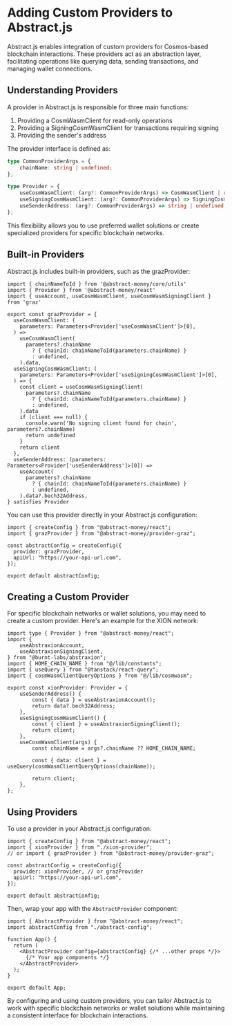 # Adding Custom Providers to Abstract.js

Abstract.js enables integration of custom providers for Cosmos-based blockchain interactions. These providers act as an abstraction layer, facilitating operations like querying data, sending transactions, and managing wallet connections.

## Understanding Providers

A provider in Abstract.js is responsible for three main functions:

1. Providing a CosmWasmClient for read-only operations
2. Providing a SigningCosmWasmClient for transactions requiring signing
3. Providing the sender's address

The provider interface is defined as:

```typescript
type CommonProviderArgs = {
    chainName: string | undefined;
};

type Provider = {
    useCosmWasmClient: (arg?: CommonProviderArgs) => CosmWasmClient | undefined;
    useSigningCosmWasmClient: (arg?: CommonProviderArgs) => SigningCosmWasmClient | undefined;
    useSenderAddress: (arg?: CommonProviderArgs) => string | undefined;
};
```

This flexibility allows you to use preferred wallet solutions or create specialized providers for specific blockchain networks.

## Built-in Providers

Abstract.js includes built-in providers, such as the grazProvider:

```tsx project="Graz Provider" file="graz-provider.ts" type="react"
import { chainNameToId } from '@abstract-money/core/utils'
import { Provider } from '@abstract-money/react'
import { useAccount, useCosmWasmClient, useCosmWasmSigningClient } from 'graz'

export const grazProvider = {
  useCosmWasmClient: (
    parameters: Parameters<Provider['useCosmWasmClient']>[0],
  ) =>
    useCosmWasmClient(
      parameters?.chainName
        ? { chainId: chainNameToId(parameters.chainName) }
        : undefined,
    ).data,
  useSigningCosmWasmClient: (
    parameters: Parameters<Provider['useSigningCosmWasmClient']>[0],
  ) => {
    const client = useCosmWasmSigningClient(
      parameters?.chainName
        ? { chainId: chainNameToId(parameters.chainName) }
        : undefined,
    ).data
    if (client === null) {
      console.warn('No signing client found for chain', parameters?.chainName)
      return undefined
    }
    return client
  },
  useSenderAddress: (parameters: Parameters<Provider['useSenderAddress']>[0]) =>
    useAccount(
      parameters?.chainName
        ? { chainId: chainNameToId(parameters.chainName) }
        : undefined,
    ).data?.bech32Address,
} satisfies Provider
```

You can use this provider directly in your Abstract.js configuration:

```tsx project="Abstract.js Config with Graz" file="abstract-config-graz.ts" type="react"
import { createConfig } from "@abstract-money/react";
import { grazProvider } from "@abstract-money/provider-graz";

const abstractConfig = createConfig({
  provider: grazProvider,
  apiUrl: "https://your-api-url.com",
});

export default abstractConfig;
```

## Creating a Custom Provider

For specific blockchain networks or wallet solutions, you may need to create a custom provider. Here's an example for the XION network:

```tsx project="Custom XION Provider" file="xion-provider.ts" type="react"
import type { Provider } from "@abstract-money/react";
import {
	useAbstraxionAccount,
	useAbstraxionSigningClient,
} from "@burnt-labs/abstraxion";
import { HOME_CHAIN_NAME } from "@/lib/constants";
import { useQuery } from "@tanstack/react-query";
import { cosmWasmClientQueryOptions } from "@/lib/cosmwasm";

export const xionProvider: Provider = {
	useSenderAddress() {
		const { data } = useAbstraxionAccount();
		return data?.bech32Address;
	},
	useSigningCosmWasmClient() {
		const { client } = useAbstraxionSigningClient();
		return client;
	},
	useCosmWasmClient(args) {
		const chainName = args?.chainName ?? HOME_CHAIN_NAME;

		const { data: client } = useQuery(cosmWasmClientQueryOptions(chainName));

		return client;
	},
};
```

## Using Providers

To use a provider in your Abstract.js configuration:

```tsx project="Abstract.js Config" file="abstract-config.ts" type="react"
import { createConfig } from "@abstract-money/react";
import { xionProvider } from "./xion-provider";
// or import { grazProvider } from "@abstract-money/provider-graz";

const abstractConfig = createConfig({
  provider: xionProvider, // or grazProvider
  apiUrl: "https://your-api-url.com",
});

export default abstractConfig;
```

Then, wrap your app with the `AbstractProvider` component:

```tsx project="App Wrapper" file="app.tsx" type="react"
import { AbstractProvider } from "@abstract-money/react";
import abstractConfig from "./abstract-config";

function App() {
  return (
    <AbstractProvider config={abstractConfig} {/* ...other props */}>
      {/* Your app components */}
    </AbstractProvider>
  );
}

export default App;
```

By configuring and using custom providers, you can tailor Abstract.js to work with specific blockchain networks or wallet solutions while maintaining a consistent interface for blockchain interactions.
